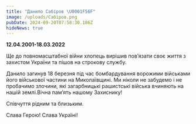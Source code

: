```yaml
---
title: "Данило Сабіров \U0001F56F"
image: /uploads/Сабіров.png
pubDate: 2024-09-20T07:58:30.186Z
hideNews: true
---
```


**12.04.2001-18.03.2022**

Ще до повномасштабної війни хлопець вирішив пов’язати своє життя з захистом України та пішов на строкову службу.

Данило загинув 18 березня під час бомбардування ворожими військами його військової частини на Миколаївщині. Ми ніколи не забудемо і не пробачимо злочини, які загарбницькі рашистські війська вчиняють на нашій землі.Вічна пам’ять нашому Захиснику!

Співчуття рідним та близьким.

Слава Герою! Слава Україні!
